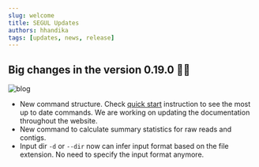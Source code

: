 ```yaml
---
slug: welcome
title: SEGUL Updates
authors: hhandika
tags: [updates, news, release]
---
```


## Big changes in the version 0.19.0 💪🏼

![blog](./segui_mb.webp)

- New command structure. Check [quick start](https://docs.page/hhandika/segul-docs/quick_start#cli-command-list) instruction to see the most up to date commands. We are working on updating the documentation throughout the website.
- New command to calculate summary statistics for raw reads and contigs.
- Input dir `-d` or `--dir` now can infer input format based on the file extension. No need to specify the input format anymore.
